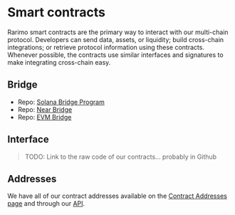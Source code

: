 ---
---

# Smart contracts

Rarimo smart contracts are the primary way to interact with our multi-chain protocol.
Developers can send data, assets, or liquidity; build cross-chain integrations; or retrieve protocol information using these contracts.
Whenever possible, the contracts use similar interfaces and signatures to make integrating cross-chain easy.

## Bridge

- Repo: [Solana Bridge Program](gitlab.com/rarimo/contracts/solana-bridge-program)
- Repo: [Near Bridge](gitlab.com/rarimo/contracts/near-bridge)
- Repo: [EVM Bridge](gitlab.com/rarimo/contracts/evm-bridge)

## Interface

> TODO: Link to the raw code of our contracts... probably in Github

## Addresses

We have all of our contract addresses available on the [Contract Addresses page](smart-contracts/addresses.mdx) and through our [API](api/reference/get-chain-list.api.mdx).
